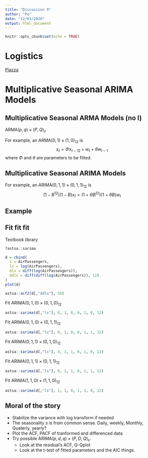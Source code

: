 ```yaml
---
title: "Discussion 9"
author: "Po"
date: "12/01/2020"
output: html_document
---
```


```r
knitr::opts_chunk$set(echo = TRUE)
```

# Logistics

[Piazza](https://piazza.com/uc_davis/fall2020/sta137/home)

# Multiplicative Seasonal ARIMA Models

## Multiplicative Seasonal ARMA Models (no I)

ARMA$(p, q) \times (P, Q)_s$

For example, an ARMA$(0,1) \times (1, 0)_{12}$ is
$$
x_t = \Phi x_{t-12} + w_t + \theta w_{t-1}
$$
where $\Phi$ and $\theta$ are parameters to be fitted.

## Multiplicative Seasonal ARIMA Models

For example, an ARIMA$(0, 1, 1) \times (0, 1, 1)_{12}$ is
$$
(1 - B^{12})(1-B)x_t = (1+\Theta B^{12})(1+\theta B) w_t
$$

## Example

## Fit fit fit
Textbook library
```r
?astsa::sarima
```

```r
d = cbind(
  x = AirPassengers,
  lx = log(AirPassengers),
  dlx = diff(log(AirPassengers)),
  ddlx = diff(diff(log(AirPassengers)), 12)
)
plot(d)
```

```r
astsa::acf2(d[,"ddlx"], 50)
```
Fit ARIMA$(0,1,0)\times (0, 1, 0)_{12}$
```r
astsa::sarima(d[,"lx"], 0, 1, 0, 0, 1, 0, 12)
```

Fit ARIMA$(0,1,0)\times (0, 1, 1)_{12}$
```r
astsa::sarima(d[,"lx"], 0, 1, 0, 0, 1, 1, 12)
```

Fit ARIMA$(0,1,1)\times (0, 1, 0)_{12}$
```r
astsa::sarima(d[,"lx"], 0, 1, 1, 0, 1, 0, 12)
```
Fit ARIMA$(0,1,1)\times (0, 1, 1)_{12}$
```r
astsa::sarima(d[,"lx"], 0, 1, 1, 0, 1, 1, 12)
```
Fit ARIMA$(1, 1, 0)\times (1, 1, 0)_{12}$
```r
astsa::sarima(d[,"lx"], 1, 1, 0, 1, 1, 0, 12)
```

## Moral of the story

- Stabilize the variance with log transform if needed
- The seasonality $s$ is from common sense. Daily, weekly, Monthly, Quaterly, yearly?
- Plot the ACF, PACF of tranformed and differenced data
- Try possible ARIMA$(p, d, q) \times (P, D, Q)_{s}$. 
  - Look at the residual's ACF, Q-Qplot
  - Look at the t-test of fitted parameters and the AIC things.

